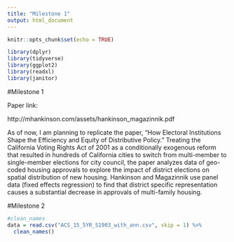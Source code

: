 ```yaml
---
title: "Milestone 1"
output: html_document
---
```


```r
knitr::opts_chunk$set(echo = TRUE)
```

```r
library(dplyr)
library(tidyverse)
library(ggplot2)
library(readxl)
library(janitor)

```

#Milestone 1

Paper link:

http://mhankinson.com/assets/hankinson_magazinnik.pdf

As of now, I am planning to replicate the paper, “How Electoral Institutions Shape the Efficiency and Equity of Distributive Policy.” Treating the California Voting Rights Act of 2001 as a conditionally exogenous reform that resulted in hundreds of California cities to switch from multi-member to single-member elections for city council, the paper analyzes data of geo-coded housing approvals to explore the impact of district elections on spatial distribution of new housing. Hankinson and Magazinnik use panel data (fixed effects regression) to find that district specific representation causes a substantial decrease in approvals of multi-family housing.  

#Milestone 2

```r
#clean_names
data = read.csv("ACS_15_5YR_S1903_with_ann.csv", skip = 1) %>%
  clean_names()

```


